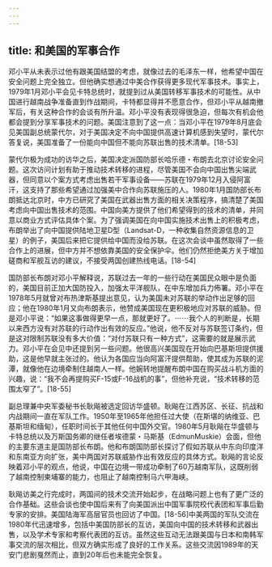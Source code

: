 ```yaml
---
---
---
```

title: 和美国的军事合作
---



邓小平从未表示过他有跟美国结盟的考虑，就像过去的毛泽东一样，他希望中国在安全问题上完全独立。但他确实想通过中美合作获得更多现代军事技术。事实上，1979年1月邓小平会见卡特总统时，就提到过从美国转移军事技术的可能性。从中国进行越南战争准备直到作战期间，卡特都显得并不愿意合作，但邓小平从越南撤军后，有关这种合作的会谈有所升温。邓小平没有表现得很急迫，但每次有机会他都会提到分享军事技术的问题。美国注意到了这一点：当邓小平在1979年8月底会见美国副总统蒙代尔，对于美国决定不向中国提供高速计算机感到失望时，蒙代尔答复说，美国准备了一份能向中国但不能向苏联出售的技术清单。[18-53]

蒙代尔极为成功的访华之后，美国决定派国防部长哈乐德・布朗去北京讨论安全问题。这次访问计划有助于推动技术转移的进程，尽管美国不会向中国出售尖端武器，但同意以个案方式考虑出售若干军事设备——苏联在1979年12月入侵阿富汗，这支持了那些希望通过加强美中合作向苏联施压的人。1980年1月国防部长布朗抵达北京时，中方已研究了美国在武器出售方面的相关决策程序，搞清楚了美国考虑向中国出售技术的范围。中国向美方提供了他们希望得到的技术的清单，并同意以商业方式评估具体个案。为了强调美国在向中国实施技术出售上的积极考虑，布朗举出了向中国提供陆地卫星D型（Landsat-D，一种收集自然资源信息的卫星）的例子，美国后来把它提供给中国而没给苏联。在这次会谈中虽然取得了一些合作上的进展，但中方并不想依靠美国的安全保护伞。他们仍然拒绝美方关于增加磋商和军舰互访的建议，不接受两国创建热线电话。[18-54]

国防部长布朗对邓小平解释说，苏联过去一年的一些行动在美国民众眼中是负面的，美国目前正加大国防投入，加强太平洋舰队，在中东增加兵力佈署。邓小平在1978年5月就曾对布热津斯基提出意见，认为美国未对苏联的举动作出足够的回应；他在1980年1月又向布朗表示，他赞成美国现在更积极地应对苏联的威胁。但是邓小平说：“如果这事做得更早一点，那就更好了。⋯⋯我个人的判断是，长期以来西方没有对苏联的行动作出有效的反应。”他说，他不反对与苏联签订条约，但是这对限制苏联没有多大价值：“对付苏联只有一种方式”，这需要的就是展示武力。邓小平在会见中还提到另一些问题。他很高兴美国现在开始向巴基斯坦提供援助，这是他早就主张过的。他认为各国应当向阿富汗提供帮助，使其成为苏联的泥潭，就像他在边境牵制住越南人一样。他婉转地提醒布朗中国在购买战斗机方面的兴趣，说：“我不会再提购买F-15或F-16战机的事”，但他补充说，“技术转移的范围太窄了”。[18-55]

副总理兼中央军委秘书长耿飚被选定回访华盛顿。耿飚在江西苏区、长征、抗战和内战期间一直在军队工作。1950年至1965年他担任过大使（在斯堪的纳维亚、巴基斯坦和缅甸），任职时间长于其他任何中国外交官。1980年5月耿飚在华盛顿与卡特总统以及万斯国务卿的继任者埃德蒙・马斯基（EdmunMuskie）会面，但他的主要东道主是国防部长布朗。他和布朗国防部长探讨了假如苏联从中东向印度洋和东南亚方向扩张，美中两国对苏联威胁作出有效反应的具体方式。耿飚的言论反映着邓小平的观点，他说，中国在边境一带成功牵制了60万越南军队，这既削弱了越南控制柬埔寨的能力，也阻止了越南控制马六甲海峡。

耿飚访美之行完成时，两国间的技术交流开始起步，在战略问题上也有了更广泛的合作基础。这些会谈也使中国后来有了向美国派出中国军事院校代表团和军事后勤专家的安排。美国陆海军高层官员也回访了中国。[18-56]中美两国的军队交流在1980年代迅速增多，包括中美国防部长的互访，美国向中国的技术转移和武器出售，以及学术专家和考察代表团的互访。虽然这些互动无法跟美国与日本和南韩军事交流的层次相比，但双方确实形成了良好的工作关系。这些交流因1989年的天安门悲剧戛然而止，直到20年后也未能完全恢复。